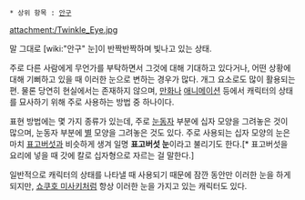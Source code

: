  * 상위 항목 : [[안구]]

attachment:/Twinkle_Eye.jpg

말 그대로 [wiki:"안구" 눈]이 반짝반짝하며 빛나고 있는 상태.

주로 다른 사람에게 무언가를 부탁하면서 그것에 대해 기대하고 있다거나, 어떤 상황에 대해 기뻐하고 있을 때 이러한 눈으로 변하는 경우가 많다. 개그 요소로도 많이 활용되는 편. 물론 당연히 현실에서는 존재하지 않으며, [[만화]]나 [[애니메이션]] 등에서 캐릭터의 상태를 묘사하기 위해 주로 사용하는 방법 중 하나이다. 

표현 방법에는 몇 가지 종류가 있는데, 주로 [[눈동자]] 부분에 십자 모양을 그려놓은 것이 많으며, 눈동자 부분에 [[별]] 모양을 그려놓은 것도 있다. 주로 사용되는 십자 모양의 눈은 마치 [[표고버섯]]과 비슷하게 생겨 일명 '''표고버섯 눈'''이라고 불리기도 한다.[* 표고버섯을 요리에 넣을 때 갓에 칼로 십자형으로 자르는 걸 말한다.] 

일반적으로 캐릭터의 상태를 나타낼 때 사용되기 때문에 잠깐 동안만 이러한 눈을 하게 되지만, [[쇼쿠호 미사키]]처럼 항상 이러한 눈을 가지고 있는 캐릭터도 있다.
